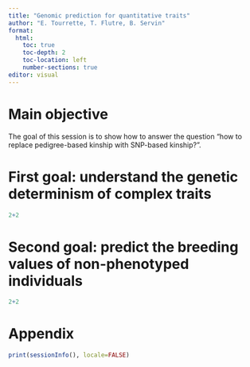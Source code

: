 ```yaml
---
title: "Genomic prediction for quantitative traits"
author: "E. Tourrette, T. Flutre, B. Servin"
format:
  html:
    toc: true
    toc-depth: 2
    toc-location: left
    number-sections: true
editor: visual
---
```



# Main objective

The goal of this session is to show how to answer the question "how to replace pedigree-based kinship with SNP-based kinship?".



# First goal: understand the genetic determinism of complex traits

```r
2+2
```


# Second goal: predict the breeding values of non-phenotyped individuals

```r
2+2
```

# Appendix

```r
print(sessionInfo(), locale=FALSE)
```
